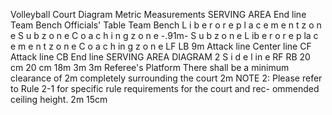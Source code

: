 Volleyball Court Diagram Metric Measurements SERVING AREA End line Team Bench Officials' Table Team Bench L i b e r o r e p l a c e m e n t z o n e S u b z o n e C o a c h i n g z o n e -.91m- S u b z o n e L ib e r o r e p la c e m e n t z o n e C o a c h in g z o n e LF LB 9m Attack line Center line CF Attack line CB End line SERVING AREA DIAGRAM 2 S i d e l in e RF RB 20 cm 20 cm 18m 3m 3m Referee's Platform There shall be a minimum clearance of 2m completely surrounding the court 2m NOTE 2: Please refer to Rule 2-1 for specific rule requirements for the court and rec- ommended ceiling height. 2m 15cm